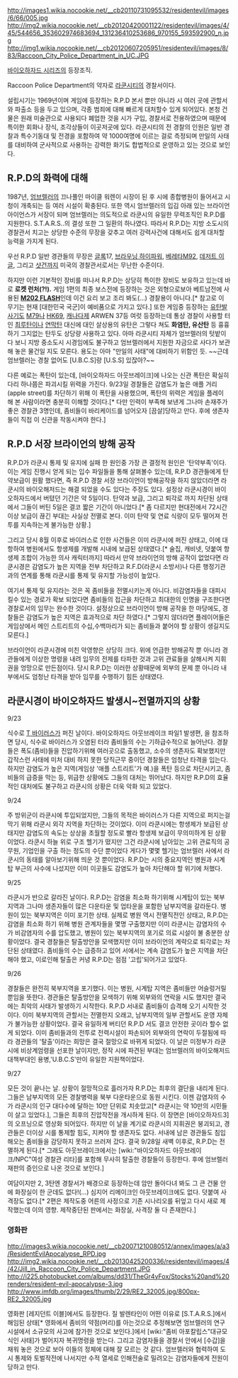 http://images1.wikia.nocookie.net/__cb20110731095532/residentevil/images/6/66/005.jpg
http://img2.wikia.nocookie.net/__cb20120420001122/residentevil/images/4/45/544656_353602974683694_131236410253686_970155_593592900_n.jpg
http://img1.wikia.nocookie.net/__cb20120607205951/residentevil/images/8/83/Raccoon_City_Police_Department_in_UC.JPG

[[바이오하자드 시리즈]]의 등장조직.

Raccoon Police Department의 약자로 [[라쿤시티]]의 경찰서이다. 

설립시기는 1969년이며 게임에 등장하는 R.P.D 본서 뿐만 아니라 시 여러 곳에 관할서와 파출소 등을 두고 있으며, 각종 범죄에 대해 빠르게 대처할수 있게 되어있다. 본청 건물은 원래 미술관으로 사용되다 폐업한 것을 시가 구입, 경찰서로 전용하였으며 때문에 특이한 회화나 장식, 조각상들이 이곳저곳에 있다.
라쿤시티의 전 경찰의 인원은 일반 경찰과 특수기동대 및 전경을 포함하여 약 1000여명에 이르는 걸로 측정되며 만일의 사태를 대비하여 군사적으로 사용하는 강력한 화기도 합법적으로 운영하고 있는 것으로 보인다. 

== R.P.D의 화력에 대해 ==
1987년, [[엄브렐러]]의 끄나풀인 마이클 워렌이 시장이 된 후 시에 종합병원이 들어서고 시청이 개축되는 등 여러 시설이 확충된다. 또한 역시 엄브렐러의 입김 아래 있는 브라이언 아이언스가 서장이 되며 엄브렐러는 의도적으로 라쿤시의 유일한 무력조직인 R.P.D를 지원한다. S.T.A.R.S..의 결성 또한 그 일환의 하나였다. 따라서 R.P.D는 지방 소도시의 경찰관서 치고는 상당한 수준의 무장을 갖추고 여러 강력사건에 대해서도 쉽게 대처할 능력을 가지게 된다.
 
우선 R.P.D 일반 경관들의 무장은 [[글록]]17, [[브라우닝 하이파워]], [[베레타]][[M92]], [[데저트 이글]], 그리고 [[샷건]]까지 미국의 경찰관서로서는 무난한 수준이다.
 
하지만 이런 기본적인 장비를 떠나서 R.P.D는 상당히 특이한 장비도 보유하고 있는데 바로 '''로켓 런처(?!).''' 게임 1편의 최종 보스전에 등장하는 것은 외형으로보아 베트남전에 사용된 '''[[M202 FLASH]]'''인데 이건 요리 보고 조리 봐도(...) 경찰용이 아니다.[* 참고로 이 무기는 현재 [대한민국 국군]이 예비품으로 가지고 있다.] 또한 게임중 등장하는 [[유탄발사기]]도 [[M79]]나 [[HK69]], [[캐나다]]제 ARWEN 37등 여럿 등장하는데 통상 경찰이 사용할 터인 [[최루탄]]이나 [[연막탄]] 대신에 대인 살상용의 유탄은 그렇다 쳐도 '''화염탄, 유산탄''' 등 흉흉하기 그지없는 탄두도 상당량 사용하고 있다. 아마 라쿤시티 자체가 엄브렐러의 텃밭이다 보니 지방 중소도시 시경임에도 불구하고 엄브렐러에서 지원한 자금으로 사다가 보관해 놓은 물건일 지도 모른다. 용도는 아마 "만일의 사태"에 대비하기 위함인 듯. ~~근데 엄브렐러는 경찰 없어도 [U.B.C.S]랑 [U.S.S] 있잖아?~~

다른 예로는 폭탄이 있는데, [바이오하자드 아웃브레이크]에 나오는 신관 폭탄은 확실히 다리 하나쯤은 파괴시킬 위력을 가진다. 9/23일 경찰들은 감염도가 높은 애플 거리(apple street)를 차단하기 위해 이 폭탄을  사용했으며, 폭탄의 위력은 게임을 플레이 해 본 사람이라면 충분히 이해할 것이다.[* 다만 인력이 부족해 보낸게 그나마 손재주가 좋은 경찰관 3명인데, 좀비들이 바리케이드를 넘어오자 [끔살]당하고 만다. 후에 생존자들이 직접 이 신관을 작동시켜야 한다.]

== R.P.D 서장 브라이언의 방해 공작 ==
R.P.D가 라쿤시 통제 및 유지에 실패 한 원인중 가장 큰 결정적 원인은 '탄약부족'이다. 이는 게임 진행시 얻게 되는 입수 파일들을 통해 살펴볼수 있는데, R.P.D 경관들에게 탄약보급이 원활 했다면, 즉 R.P.D 경찰 서장 브라이언이 방해공작을 하지 않았더라면 라쿤시의 바이오해저드는 해결 되었을 수도 있다는 주장도 있다. 설정상 라쿤시경이 바이오하자드에서 버텼던 기간은 약 5일이다. 탄약과 보급, 그리고 퇴각로 까지 차단된 상태에서 그들이 버틴 5일은 결코 짧은 기간이 아니었다.[* 좀 다르지만 현대전에서 72시간 이상 보급이 끊긴 부대는 사실상 전멸로 본다. 이미 탄약 및 연료 식량이 모두 떨어져 전투를 지속하는게 불가능한 상황.]

그리고 당시 8월 이후로 바이러스로 인한 사건들은 이미 라쿤시에 퍼진 상태고, 이에 대항하여 병원에서도 항생제를 개발해 시내에 보급된 상태였다.[* 술집, 캐비넷, 덧붙여 항생제 조합이 가능한 의사 캐릭터까지] 따라서 만약 브라이언의 방해 공작이 없었다면 라쿤시경은 감염도가 높은 지역을 전부 차단하고 R.F.D(라쿤시 소방서)나 다른 행정기관과의 연계를 통해 라쿤시를 통제 및 유지할 가능성이 높았다.

여기서 통제 및 유지라는 것은 꼭 좀비들을 전멸시키는게 아니다. 비감염자들을 대피시킬수 있는 경로가 확보 되었다면 좀비들의 접근을 차단하고 최대한의 인명을 구조한다면 경찰로서의 임무는 완수한 것이다. 설정상으로 브라이언이 방해 공작을 한 마당에도, 경찰들은 감염도가 높은 지역은 효과적으로 차단 하였다.[* 그렇지 않더라면 플레이어들은 게임상에서 메인 스트리트의 수십,수백마리가 되는 좀비들과 붙어야 할 상황이 생길지도 모른다.]

브라이언이 라쿤시경에 미친 악영향은 상당히 크다. 위에 언급한 방해공작 뿐 아니라 경관들에게 이상한 명령을 내려 임무의 전제를 타파한 것과 고위 관료들을 살해시켜 지휘권을 엉망으로 만든점이다.  당시 R.P.D는 이러한 상황때문에 외부의 문제 뿐 아니라 내부에서도 엄청난 타격을 받아 임무를 수행하기 힘든 상태였다.
 
== 라쿤시경이 바이오하자드 발생시~전멸까지의 상황 ==
9/23

식수로 [[T 바이러스]]가 퍼진 날이다. 바이오하자드 아웃브레이크 파일1 발생편, 을 참조하면 당시, 식수로 바이러스가 오염된 터라 좀비들의 수는 기하급수적으로 늘어난다. 경찰들은 폭도(좀비)들을 진압하기위해 여러곳으로 출동했고, 소수의 생존자도 확보했지만 갑작스런 사태에 미처 대비 하지 못한 당직근무 중이던 경찰들은 엄청난 타격을 입는다. 하지만 감염도가 높은 지역(게임상 '애플 스트리트'가 예.)을 폭탄 등으로 차단시키고, 좀비들의 급증을 막는 등, 위급한 상황에도 그들의 대처는 뛰어났다. 하지만 R.P.D의 효율적인 대처에도 불구하고 라쿤시의 상황은 더욱 악화 되고 있었다.

9/24

주 방위군이 라쿤시에 투입되었지만, 그들의 목적은 바이러스가 다른 지역으로 퍼지는걸 막기 위해 라쿤시 외각 지역을 차단하는 것이었다. 이미 라쿤시에는 항생제가 보급된 상태지만 감염도의 속도는 상상을 초월할 정도로 빨라 항생제 보급이 무의미하게 된 상황이었다. 라쿤시 하늘 위로 구조 헬기가 떴지만 그건 라쿤시에 남아있는 고위 관료직의 공무원, 기업인을 구출 하는 정도의 수단 뿐이었다 게다가 몇몇 헬기는 엄브렐러 사에서 라쿤시의 동태를 알아보기위해 띄운 것 뿐이었다. R.P.D는 시의 중요지역인 병원과 시계탑 부근의 사수에 나섰지만 이미 이곳들도 감염도가 높아 차단해야 할 위기에 처했다.

9/25

라쿤시가 반으로 갈라진 날이다. R.P.D는 감염을 최소화 하기위해 시계탑이 있는 북부 지역과 그나마 생존자들이 많은 다운타운 및 업타운을 포함한 남부지역을 갈라둔다. 병원이 있는 북부지역은 이미 포기한 상태. 실제로 병원 역시 전멸직전인 상태고, R.P.D는 감염을 최소화 하기 위해 병원 관계자들을 몇명 구출했지만 이미 라쿤시는 감염자의 수가 비감염자의 수를 압도했고, 병원이 있는 북부지역의 포기로 의료 시설이 불 충분한 상황이었다. 결국 경찰들은 탈출방안을 모색했지만 이미 브라이언의 계략으로 퇴각로는 차단된 상태였다. 좀비들의 수는 급증하고 있어 서에서는 계속 감염도가 높은 지역을 차단해야 했고, 이로인해 탈출은 커녕 R.P.D는 점점 '고립'되어가고 있었다.

9/26

경찰들은 완전히 북부지역을 포기했다. 이는 병원, 시계탑 지역은 좀비들만 어슬렁거릴 뿐임을 뜻한다. 경관들은 탈출방안을 모색하기 위해 외부와의 연락을 시도 했지만 결국에는 최악의 사태가 발생하기 시작한다. R.P.D 서내로 좀비들이 습격해 오기 시작한 것이다.  이미 북부지역의 관할서는 전멸한지 오래고, 남부지역의 일부 관할서도 운영 자체가 불가능한 상황이었다. 결국 유일하게 버티던 R.P.D 서도 결코 안전한 곳이라 할수 없게 되었다. 이미 좀비들과의 전투로 전력시설이 파손되어 외부와의 연락이 두절됨에 따라 경관들의 '탈출'이라는 희망은 결국 절망으로 바뀌게 되었다. 
이 날은 미정부가 라쿤시에 비상계엄령을 선포한 날이지만, 정작 시에 파견된 부대는 엄브렐러의 바이오해저드 대책부대인 용병,'U.B.C.S'만이 유일한 지원책이었다.

9/27

모든 것이 끝나는 날. 상황이 절망적으로 흘러가자 R.P.D는 최후의 결단을 내리게 된다. 그들은 남부지역의 모든 경찰병력을 북부 다운타운으로 동원 시킨다. 이젠 감염자의 수가 라쿤시의 인구 대다수에 달하는 10만 단위로 치솟았고[* 라쿤시는 약 10만의 시민들이 살고 있었다.], 그들은 최후의 진압작전을 개시하게 된다. 이 장면은 [바이오하자드3]의 오프닝으로 영상화 되어있다. 하지만 이 날을 계기로 라쿤시의 지휘권은 붕괴되고, 경관들은 더이상 시를 통제할 힘도, 지켜야 할 생존자도 없다. 서내에 남은 경관들도 침입해오는 좀비들을 감당하지 못하고 쓰러져 갔다. 결국 9/28일 새벽 이후로, R.P.D는 전멸하게 된다.[* 그래도 아웃브레이크에서는 [wiki:"바이오하자드 아웃브레이크/NPC"여성 경찰관 리타]를 포함해 무사히 탈출한 경찰들이 등장한다. 후에 엄브렐러 재판의 증인으로 나온 것으로 보인다.]

여담이지만 2, 3탄엔 경찰서가 배경으로 등장하는데 암만 돌아다녀 봐도 그 큰 건물 안에 화장실이 한 군데도 없다!(…) 심지어 리메이크인 아웃브레이크에도 없다. 덧붙여 사격장도 없다.[* 2편은 제작도중 어른의 사정으로 기존 시나리오를 뒤엎고 다시 새로 제작했는데 이의 영향. 제작중단된 판에서는 화장실, 사격장 둘 다 존재한다.]

=== 영화판 ===
http://images3.wikia.nocookie.net/__cb20071210080512/annex/images/a/a3/ResidentEvilApocalypse_RPD.jpg
http://img2.wikia.nocookie.net/__cb20130425200336/residentevil/images/4/42/Jill_in_Raccoon_City_Police_Department.JPG
http://i225.photobucket.com/albums/dd31/TheGr4yFox/Stocks%20and%20renders/resident-evil-apocalypse-3.jpg
http://www.imfdb.org/images/thumb/2/29/RE2_32005.jpg/800px-RE2_32005.jpg

영화판 [레지던트 이블]에서도 등장한다. 질 발렌타인이 어떤 이유로 [S.T.A.R.S.]에서 해임된 상태[* 영화에서 좀비의 약점(머리)를 아는것으로 추정해보면 엄브렐러의 연구시설에서 소규모의 사고에 참가한 것으로 보인다.]에서 [wiki:"좀비 아포칼립스"대규모 식인 사태]가 벌어지자 복귀명령을 받는다. 그리고 감염자들을 경찰서 안에서 [수갑]을 채워 놓은 것으로 보아  이들의 정체에 대해 잘 모르는 것 같다. 엄브렐러와 협력하여 도시 통제와 토벌작전에 나서지만 수적 열세로 인해전술로 밀려오는 감염자들에게 전원이 당하고 만다.

